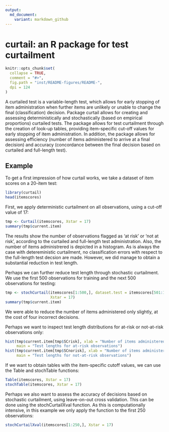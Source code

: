 ```yaml
---
output:
  md_document:
    variant: markdown_github
---
```


# curtail: an R package for test curtailment

```r
knitr::opts_chunk$set(
  collapse = TRUE,
  comment = "#>",
  fig.path = "inst/README-figures/README-",
  dpi = 124
)
```

A curtailed test is a variable-length test, which allows for early stopping of item administration when further items are unlikely or unable to change the final (classification) decision. Package curtail allows for creating and assessing deterministically and stochastically (based on empirical proportions) curtailed tests. The package allows for test curtailment through the creation of look-up tables, providing item-specific cut-off values for early stopping of item  administration. In addition, the package allows for assessing efficiency (number of items administered to arrive at a final decision) and accuracy (concordance between the final decision based on curtailed and full-length test).


## Example

To get a first impression of how curtail works, we take a dataset of item scores on a 20-item test:

```r
library(curtail)
head(itemscores)
```

First, we apply deterministic curtailment on all observations, using a cut-off value of 17:

```r
tmp <- Curtail(itemscores, Xstar = 17)
summary(tmp$current.item)
```

The results show the number of observations flagged as 'at risk' or 'not at risk', according to the curtailed and full-length test administration. Also, the number of items administrered is depicted in a histogram. As is always the case with detereministic curtailment, no classification errors with respect to the full-length test decsion are made. However, we did manage to obtain a substantial reduction in test length. 

Perhaps we can further reduce test length through stochastic curtailment. We use the first 500 observations for training and the next 500 observations for testing:

```r
tmp <- stochCurtail(itemscores[1:500,], dataset.test = itemscores[501:1000,], 
                    Xstar = 17)
summary(tmp$current.item)
```

We were able to reduce the number of items administered only slightly, at the cost of four incorrect decisions. 

Perhaps we want to inspect test length distributions for at-risk or not-at-risk observations only:

```r
hist(tmp$current.item[tmp$SCrisk], xlab = "Number of items administered", 
     main = "Test lengths for at-risk observations")
hist(tmp$current.item[tmp$SCnorisk], xlab = "Number of items administered", 
     main = "Test lengths for not-at-risk observations")
```

If we want to obtain tables with the item-specific cutoff values, we can use the Table and stochTable functions:

```r
Table(itemscores, Xstar = 17)
stochTable(itemscores, Xstar = 17)
```

Perhaps we also want to assess the accuracy of decisions based on stochastic curtailment, using leave-on-out cross validation. This can be done using the stochCurtailXval function. As this is computationally intensive, in this example we only apply the function to the first 250 observations:

```r
stochCurtailXval(itemscores[1:250,], Xstar = 17)
```

